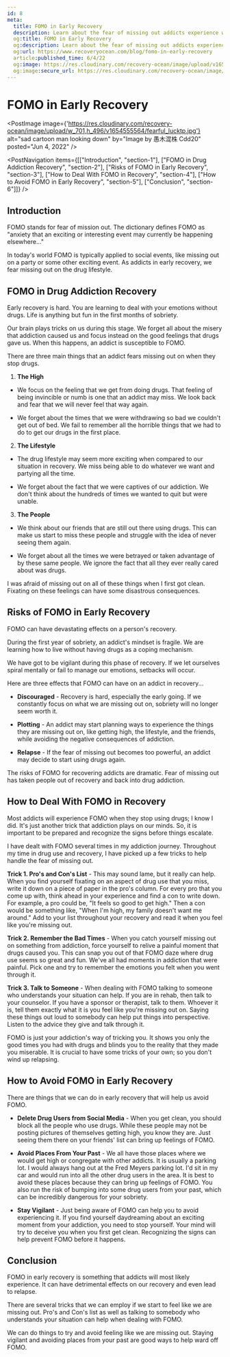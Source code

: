 ```yaml
---
id: 8
meta:
  title: FOMO in Early Recovery
  description: Learn about the fear of missing out addicts experience when they get sober.
  og:title: FOMO in Early Recovery
  og:description: Learn about the fear of missing out addicts experience when they get sober.
  og:url: https://www.recoveryocean.com/blog/fomo-in-early-recovery
  article:published_time: 6/4/22
  og:image: https://res.cloudinary.com/recovery-ocean/image/upload/v1654555564/fearful_lucktp.jpg
  og:image:secure_url: https://res.cloudinary.com/recovery-ocean/image/upload/v1654555564/fearful_lucktp.jpg
---
```



# FOMO in Early Recovery
<PostImage image={'https://res.cloudinary.com/recovery-ocean/image/upload/w_701,h_496/v1654555564/fearful_lucktp.jpg'} alt="sad cartoon man looking down" by="Image by 愚木混株 Cdd20" posted="Jun 4, 2022" />

<PostNavigation items={[["Introduction", "section-1"], ["FOMO in Drug Addiction Recovery", "section-2"], ["Risks of FOMO in Early Recovery", "section-3"], ["How to Deal With FOMO in Recovery", "section-4"], ["How to Avoid FOMO in Early Recovery", "section-5"], ["Conclusion", "section-6"]]} />

<span id="section-1"></span>
## Introduction

FOMO stands for fear of mission out. The dictionary defines FOMO as "anxiety that an exciting or interesting event may currently be happening elsewhere..."

In today's world FOMO is typically applied to social events, like missing out on a party or some other exciting event. As addicts in early recovery, we fear missing out on the drug lifestyle.

<span id="section-2"></span>
## FOMO in Drug Addiction Recovery

Early recovery is hard. You are learning to deal with your emotions without drugs. Life is anything but fun in the first months of sobriety.

Our brain plays tricks on us during this stage. We forget all about the misery that addiction caused us and focus instead on the good feelings that drugs gave us. When this happens, an addict is susceptible to FOMO. 

There are three main things that an addict fears missing out on when they stop drugs.

1. **The High** 
* We focus on the feeling that we get from doing drugs. That feeling of being invincible or numb is one that an addict may miss. We look back and fear that we will never feel that way again. 

* We forget about the times that we were withdrawing so bad we couldn't get out of bed. We fail to remember all the horrible things that we had to do to get our drugs in the first place.

2. **The Lifestyle** 

* The drug lifestyle may seem more exciting when compared to our situation in recovery. We miss being able to do whatever we want and partying all the time. 

* We forget about the fact that we were captives of our addiction. We don't think about the hundreds of times we wanted to quit but were unable.

3. **The People** 

* We think about our friends that are still out there using drugs. This can make us start to miss these people and struggle with the idea of never seeing them again.

* We forget about all the times we were betrayed or taken advantage of by these same people. We ignore the fact that all they ever really cared about was drugs.

I was afraid of missing out on all of these things when I first got clean. Fixating on these feelings can have some disastrous consequences.

<span id="section-3"></span>
## Risks of FOMO in Early Recovery

FOMO can have devastating effects on a person's recovery.

During the first year of sobriety, an addict's mindset is fragile. We are learning how to live without having drugs as a coping mechanism. 

We have got to be vigilant during this phase of recovery. If we let ourselves spiral mentally or fail to manage our emotions, setbacks will occur.

Here are three effects that FOMO can have on an addict in recovery...

* **Discouraged** - Recovery is hard, especially the early going. If we constantly focus on what we are missing out on, sobriety will no longer seem worth it.

* **Plotting** - An addict may start planning ways to experience the things they are missing out on, like getting high, the lifestyle, and the friends, while avoiding the negative consequences of addiction. 

* **Relapse** - If the fear of missing out becomes too powerful, an addict may decide to start using drugs again. 

The risks of FOMO for recovering addicts are dramatic. Fear of missing out has taken people out of recovery and back into drug addiction. 

<span id="section-4"></span>
## How to Deal With FOMO in Recovery

Most addicts will experience FOMO when they stop using drugs; I know I did. It's just another trick that addiction plays on our minds. So, it is important to be prepared and recognize the signs before things escalate.

I have dealt with FOMO several times in my addiction journey. Throughout my time in drug use and recovery, I have picked up a few tricks to help handle the fear of missing out.

**Trick 1. Pro's and Con's List** - This may sound lame, but it really can help. When you find yourself fixating on an aspect of drug use that you miss, write it down on a piece of paper in the pro's column. For every pro that you come up with, think ahead in your experience and find a con to write down. For example, a pro could be, "It feels so good to get high." Then a con would be something like, "When I'm high, my family doesn't want me around." Add to your list throughout your recovery and read it when you feel like you're missing out.

**Trick 2. Remember the Bad Times** - When you catch yourself missing out on something from addiction, force yourself to relive a painful moment that drugs caused you. This can snap you out of that FOMO daze where drug use seems so great and fun. We've all had moments in addiction that were painful. Pick one and try to remember the emotions you felt when you went through it. 

**Trick 3. Talk to Someone** - When dealing with FOMO talking to someone who understands your situation can help. If you are in rehab, then talk to your counselor. If you have a sponsor or therapist, talk to them. Whoever it is, tell them exactly what it is you feel like you're missing out on. Saying these things out loud to somebody can help put things into perspective. Listen to the advice they give and talk through it.

FOMO is just your addiction's way of tricking you. It shows you only the good times you had with drugs and blinds you to the reality that they made you miserable. It is crucial to have some tricks of your own; so you don't wind up relapsing.

<span id="section-5"></span>
## How to Avoid FOMO in Early Recovery

There are things that we can do in early recovery that will help us avoid FOMO.

* **Delete Drug Users from Social Media** - When you get clean, you should block all the people who use drugs. While these people may not be posting pictures of themselves getting high, you know they are. Just seeing them there on your friends' list can bring up feelings of FOMO. 

* **Avoid Places From Your Past** - We all have those places where we would get high or congregate with other addicts. It is usually a parking lot. I would always hang out at the Fred Meyers parking lot. I'd sit in my car and would run into all the other drug users in the area. It is best to avoid these places because they can bring up feelings of FOMO. You also run the risk of bumping into some drug users from your past, which can be incredibly dangerous for your sobriety.  

* **Stay Vigilant** - Just being aware of FOMO can help you to avoid experiencing it. If you find yourself daydreaming about an exciting moment from your addiction, you need to stop yourself. Your mind will try to deceive you when you first get clean. Recognizing the signs can help prevent FOMO before it happens.

<span id="section-6"></span>
## Conclusion

FOMO in early recovery is something that addicts will most likely experience. It can have detrimental effects on our recovery and even lead to relapse.

There are several tricks that we can employ if we start to feel like we are missing out. Pro's and Con's list as well as talking to somebody who understands your situation can help when dealing with FOMO.

We can do things to try and avoid feeling like we are missing out. Staying vigilant and avoiding places from your past are good ways to help ward off FOMO.